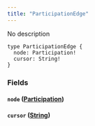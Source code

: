 ```yaml
---
title: "ParticipationEdge"
---
```


No description

```
type ParticipationEdge {
  node: Participation!
  cursor: String!
}

```

### Fields[](#fields "Direct link to heading")

#### `node` ([Participation](/developer/graphql-api/references/objects/participation))[](#node-participation "Direct link to heading")

#### `cursor` ([String](/developer/graphql-api/references/scalars/string))[](#cursor-string "Direct link to heading")